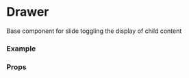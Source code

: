 <!--- Drawer.stories.mdx -->



<Meta title="Components/Interactions/Drawer" component={Drawer} />

# Drawer

Base component for slide toggling the display of child content


### Example

<Canvas>
  <Story name="Basic">
    <Basic />
  </Story>
</Canvas>


### Props

<ArgsTable of={Drawer} />
